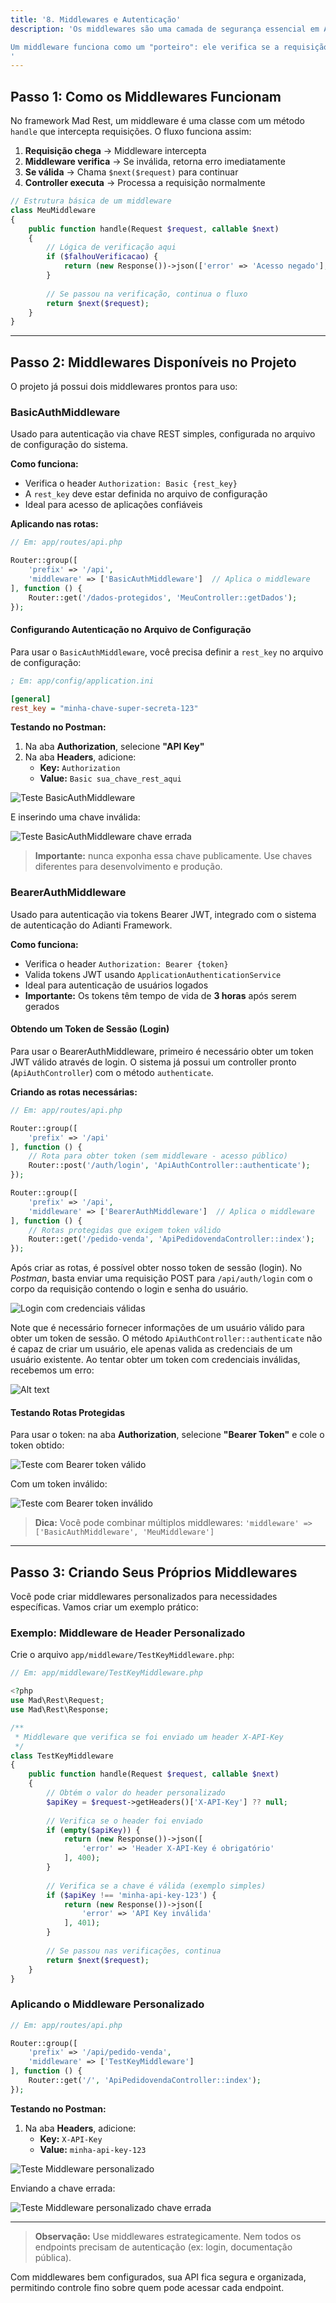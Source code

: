 ```yaml
---
title: '8. Middlewares e Autenticação'
description: 'Os middlewares são uma camada de segurança essencial em APIs, permitindo interceptar e validar requisições antes que elas cheguem aos controllers. Este guia explica como usar os middlewares disponíveis e como criar os seus próprios.

Um middleware funciona como um "porteiro": ele verifica se a requisição atende aos critérios necessários (como ter um token válido) antes de permitir o acesso aos endpoints.
'
---
```



## Passo 1: Como os Middlewares Funcionam

No framework Mad Rest, um middleware é uma classe com um método `handle` que intercepta requisições. O fluxo funciona assim:

1. **Requisição chega** → Middleware intercepta
2. **Middleware verifica** → Se inválida, retorna erro imediatamente
3. **Se válida** → Chama `$next($request)` para continuar
4. **Controller executa** → Processa a requisição normalmente

```php
// Estrutura básica de um middleware
class MeuMiddleware
{
    public function handle(Request $request, callable $next)
    {
        // Lógica de verificação aqui
        if ($falhouVerificacao) {
            return (new Response())->json(['error' => 'Acesso negado'], 401);
        }
        
        // Se passou na verificação, continua o fluxo
        return $next($request);
    }
}
```

---

## Passo 2: Middlewares Disponíveis no Projeto

O projeto já possui dois middlewares prontos para uso:

### BasicAuthMiddleware

Usado para autenticação via chave REST simples, configurada no arquivo de configuração do sistema.

**Como funciona:**
- Verifica o header `Authorization: Basic {rest_key}`
- A `rest_key` deve estar definida no arquivo de configuração
- Ideal para acesso de aplicações confiáveis

**Aplicando nas rotas:**

```php
// Em: app/routes/api.php

Router::group([
    'prefix' => '/api',
    'middleware' => ['BasicAuthMiddleware']  // Aplica o middleware
], function () {
    Router::get('/dados-protegidos', 'MeuController::getDados');
});
```

#### Configurando Autenticação no Arquivo de Configuração

Para usar o `BasicAuthMiddleware`, você precisa definir a `rest_key` no arquivo de configuração:

```ini
; Em: app/config/application.ini

[general]
rest_key = "minha-chave-super-secreta-123"
```

**Testando no Postman:**

1. Na aba **Authorization**, selecione **"API Key"**
2. Na aba **Headers**, adicione:
   - **Key:** `Authorization`
   - **Value:** `Basic sua_chave_rest_aqui`

![Teste BasicAuthMiddleware](https://monosnap.com/image/tkVWSfAJDMGdehwm8J5qM9OoDSPoc4)

E inserindo uma chave inválida:

![Teste BasicAuthMiddleware chave errada](https://monosnap.com/image/YxGGPgdeAg6a2UE7hQcNRnAtgrEVhv)

> **Importante:** nunca exponha essa chave publicamente. Use chaves diferentes para desenvolvimento e produção.

### BearerAuthMiddleware

Usado para autenticação via tokens Bearer JWT, integrado com o sistema de autenticação do Adianti Framework.

**Como funciona:**
- Verifica o header `Authorization: Bearer {token}`
- Valida tokens JWT usando `ApplicationAuthenticationService`
- Ideal para autenticação de usuários logados
- **Importante:** Os tokens têm tempo de vida de **3 horas** após serem gerados

#### Obtendo um Token de Sessão (Login)

Para usar o BearerAuthMiddleware, primeiro é necessário obter um token JWT válido através de login. O sistema já possui um controller pronto (`ApiAuthController`) com o método `authenticate`.

**Criando as rotas necessárias:**

```php
// Em: app/routes/api.php

Router::group([
    'prefix' => '/api'
], function () {
    // Rota para obter token (sem middleware - acesso público)
    Router::post('/auth/login', 'ApiAuthController::authenticate');
});

Router::group([
    'prefix' => '/api',
    'middleware' => ['BearerAuthMiddleware']  // Aplica o middleware
], function () {
    // Rotas protegidas que exigem token válido
    Router::get('/pedido-venda', 'ApiPedidovendaController::index');
});
```

Após criar as rotas, é possível obter nosso token de sessão (login). No _Postman_, basta enviar uma requisição POST para `/api/auth/login` com o corpo da requisição contendo o login e senha do usuário.

![Login com credenciais válidas](https://monosnap.com/image/DCwCQIJUk1lKb6oe8uyjRaDI6L0LX9)

Note que é necessário fornecer informações de um usuário válido para obter um token de sessão. O método `ApiAuthController::authenticate` não é capaz de criar um usuário, ele apenas valida as credenciais de um usuário existente. Ao tentar obter um token com credenciais inválidas, recebemos um erro:

![Alt text](https://monosnap.com/image/wElauCuArAPfSFDWFiOjNwVwN9Ygzp)

#### Testando Rotas Protegidas

Para usar o token: na aba **Authorization**, selecione **"Bearer Token"** e cole o token obtido:

![Teste com Bearer token válido](https://monosnap.com/image/UAnrjDt5grIdlAfoxgoeDTrqggLRX0)

Com um token inválido:

![Teste com Bearer token inválido](https://monosnap.com/image/ij8Dpyx7Guhc2h9flkwR2wU59SylCL)

> **Dica:** Você pode combinar múltiplos middlewares: `'middleware' => ['BasicAuthMiddleware', 'MeuMiddleware']`

---

## Passo 3: Criando Seus Próprios Middlewares

Você pode criar middlewares personalizados para necessidades específicas. Vamos criar um exemplo prático:

### Exemplo: Middleware de Header Personalizado

Crie o arquivo `app/middleware/TestKeyMiddleware.php`:

```php
// Em: app/middleware/TestKeyMiddleware.php

<?php
use Mad\Rest\Request;
use Mad\Rest\Response;

/**
 * Middleware que verifica se foi enviado um header X-API-Key
 */
class TestKeyMiddleware
{
    public function handle(Request $request, callable $next)
    {
        // Obtém o valor do header personalizado
        $apiKey = $request->getHeaders()['X-API-Key'] ?? null;
        
        // Verifica se o header foi enviado
        if (empty($apiKey)) {
            return (new Response())->json([
                'error' => 'Header X-API-Key é obrigatório'
            ], 400);
        }
        
        // Verifica se a chave é válida (exemplo simples)
        if ($apiKey !== 'minha-api-key-123') {
            return (new Response())->json([
                'error' => 'API Key inválida'
            ], 401);
        }
        
        // Se passou nas verificações, continua
        return $next($request);
    }
}
```

### Aplicando o Middleware Personalizado

```php
// Em: app/routes/api.php

Router::group([
    'prefix' => '/api/pedido-venda',
    'middleware' => ['TestKeyMiddleware']
], function () {
    Router::get('/', 'ApiPedidovendaController::index');
});
```

**Testando no Postman:**
1. Na aba **Headers**, adicione:
   - **Key:** `X-API-Key`
   - **Value:** `minha-api-key-123`

![Teste Middleware personalizado](https://monosnap.com/image/Vf8nYCzLHc5byUEA2nXkz8CBacAbpw)

Enviando a chave errada:

![Teste Middleware personalizado chave errada](https://monosnap.com/image/kDXCa4VhqZGJvDavVlrI3CUhTs4zB8)

---

> **Observação:** Use middlewares estrategicamente. Nem todos os endpoints precisam de autenticação (ex: login, documentação pública).

Com middlewares bem configurados, sua API fica segura e organizada, permitindo controle fino sobre quem pode acessar cada endpoint.
